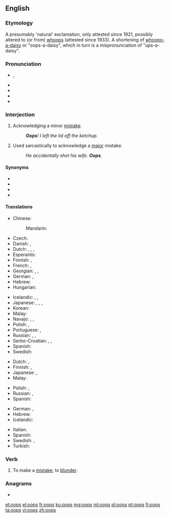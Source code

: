 {{also|OOPS}}
==English==

===Etymology===
A presumably 'natural' exclamation, only attested since 1921, possibly altered to (or from) [[whoops]] (attested since 1933). A shortening of [[whoops-a-daisy]] or "oops-a-daisy", which in turn is a mispronunciation of "ups-a-daisy".

===Pronunciation===
* {{enPR|o͞ops}}, {{IPA|/uːps/|/ʊps/|lang=en}}
* {{audio|en-us-oops.ogg|Audio (US)|lang=en}}
* {{audio|en-uk-Oops.ogg|Audio (UK)|lang=en}}
* {{rhymes|uːps|lang=en}}
* {{rhymes|ʊps|lang=en}}

===Interjection===
{{en-interj}}

# Acknowledging a minor [[mistake]].
#: '''''Oops'''! I left the lid off the ketchup.''
# Used sarcastically to acknowledge a [[major]] mistake.
#: ''He accidentally shot his wife. '''Oops'''.''

====Synonyms====
* {{l|en|oopsy}}
* {{l|en|uh-oh}}
* {{l|en|whoops}}
* {{l|en|whoops-a-daisy}}

====Translations====
{{trans-top|acknowledging a minor mistake}}
* Chinese:
*: Mandarin: {{t+|cmn|哎呀|tr=āiyā, āiyá|sc=Hani}}
* Czech: {{t|cs|jejda}}
* Danish: {{t|da|ups}}, {{t|da|hovsa}}
* Dutch: {{t+|nl|oeps}}, {{t+|nl|oei}}, {{t+|nl|ai}}, {{t|nl|amaai}} {{qualifier|Belgian Dutch expression}}
* Esperanto: {{t|eo|oj}}
* Finnish: {{t|fi|ups}}, {{t+|fi|oho}}
* French: {{t+|fr|oups}}, {{t+|fr|houp!}}
* Georgian: {{t|ka|უი|sc=Geor}}, {{t|ka|ვაი|sc=Geor}}, {{t|ka|უფს|sc=Geor}}
* German: {{t+|de|ups}}, {{t+|de|huch}}
* Hebrew: {{t+|he|אופס|tr=oops|sc=Hebr}}
* Hungarian: {{t|hu|hoppá}}
{{trans-mid}}
* Icelandic: {{t|is|úps}}, {{t|is|úbbs}}, {{t|is|æj}}
* Japanese: {{t+|ja|おっと|tr=otto|sc=Jpan}}, {{t|ja|しまった|tr=shimatta|sc=Jpan}}, {{t|ja|あら|tr=ara|sc=Jpan}}, {{t+|ja|おや|tr=oya|sc=Jpan}}
* Korean: {{t+|ko|아차|sc=Kore}}
* Malay: {{t|ms|oop}}
* Navajo: {{t|nv|yíh}}, {{t|nv|wah}}, {{t|nv|waháá}}
* Polish: {{t+|pl|oj}}, {{t+|pl|ups}}
* Portuguese: {{t+|pt|opa}}, {{t|pt|ops}}
* Russian: {{t+|ru|ой}}, {{t+|ru|упс}} {{qualifier|neologism}}, {{t+|ru|ох}}
* Serbo-Croatian: {{t|sh|ups}}, {{t+|sh|jao}}, {{qualifier|slang, from english "shit"}} {{t+|sh|šit}}
* Spanish: {{t+|es|ops}}
* Swedish: {{t+|sv|hoppsan}}
{{trans-bottom}}

{{trans-top|used sarcastically to acknowledge a major mistake}}
* Dutch: {{t+|nl|oeps}}, {{t+|nl|oei}}
* Finnish: {{t|fi|ups}}, {{t+|fi|oho}}
* Japanese: {{t+|ja|おっと|tr=otto|sc=Jpan}}, {{t|ja|あら|tr=ara|sc=Jpan}}
* Malay: {{t|ms|oop}}
{{trans-mid}}
* Polish: {{t+|pl|oj}}, {{t+|pl|ups}}
* Russian: {{t+|ru|ой}}, {{t+|ru|упс}} {{qualifier|neologism}}
* Spanish: {{t|es|oh oh}}
{{trans-bottom}}

{{checktrans-top}}
* German: {{t+check|de|hoppla}}, {{t-check|de|upps}}
* Hebrew: {{t+check|he|אופס|tr=oops|sc=Hebr}}
* Icelandic: {{t-check|is|úps}}
{{trans-mid}}
* Italian: {{t-check|it|ops}}
* Spanish: {{t-check|es|ups}}
* Swedish: {{t+check|sv|oj}}, {{t+check|sv|hoppsan}}
* Turkish: {{qualifier|Pronounced "I!"}} {{t+check|tr|ay}} <!-------->
{{trans-bottom}}

===Verb===
{{en-verb|oopses|oopsing|oopsed}}

# {{lb|en|intransitive|colloquial}} To make a [[mistake]]; to [[blunder]].

===Anagrams===
* {{l|en|poos}}

[[et:oops]]
[[el:oops]]
[[fr:oops]]
[[ku:oops]]
[[mg:oops]]
[[ml:oops]]
[[pl:oops]]
[[pt:oops]]
[[fi:oops]]
[[ta:oops]]
[[vi:oops]]
[[zh:oops]]